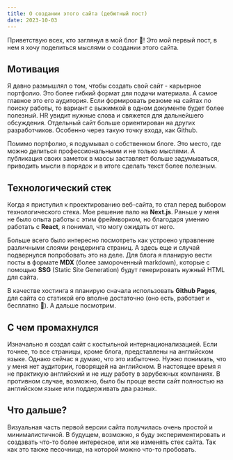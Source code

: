 ```yaml
---
title: О создании этого сайта (дебютный пост)
date: 2023-10-03
---
```


Приветствую всех, кто заглянул в мой блог 👋! Это мой первый пост, в нем я хочу поделиться мыслями о создании этого сайта.

## Мотивация

Я давно размышлял о том, чтобы создать свой сайт - карьерное портфолио. Это более гибкий формат для подачи материала. А самое главное это его аудитория. Если формировать резюме на сайтах по поиску работы, то вариант с выжимкой в одном документе будет более полезный. HR увидит нужные слова и свяжется для дальнейшего обсуждения. Отдельный сайт больше ориентирован на других разработчиков. Особенно через такую точку входа, как Github.

Помимо портфолио, я подумывал о собственном блоге. Это место, где можно делиться профессиональными и не только мыслями. А публикация своих заметок в массы заставляет больше задумываться, приводить мысли в порядок и в итоге сделать текст более полезным.

## Технологический стек

Когда я приступил к проектированию веб-сайта, то стал перед выбором технологического стека. Мое решение пало на **Next.js**. Раньше у меня не было опыта работы с этим фреймворком, но благодаря умению работать с **React**, я понимал, что могу ожидать от него.

Больше всего было интересно посмотреть как устроено управление различными слоями рендеринга страниц. А здесь еще и случай подвернулся попробовать это на деле. Для блога я планирую вести посты в формате **MDX** (более замороченный markdown), которые с помощью **SSG** (Static Site Generation) будут генерировать нужный HTML для сайта.

В качестве хостинга я планирую сначала использовать **Github Pages**, для сайта со статикой его вполне достаточно (оно есть, работает и бесплатно 🙂). А дальше посмотрим.

## С чем промахнулся

Изначально я создал сайт с костыльной интернационализацией. Если точнее, то все страницы, кроме блога, представлены на английском языке. Однако сейчас я думаю, что это избыточно. Нужно понимать, что у меня нет аудитории, говорящей на английском. В настоящее время я не практикую английский и не ищу работу в зарубежных компаниях. В противном случае, возможно, было бы проще вести сайт полностью на английском языке или поддерживать два разных.

## Что дальше?

Визуальная часть первой версии сайта получилась очень простой и минималистичной. В будущем, возможно, я буду экспериментировать и создавать что-то более интересное, или же изменять стек сайта. Так как это также песочница, на которой можно что-то пробовать.
